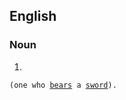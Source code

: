 ==English==

===Noun===
{{en-noun}}

# {{alternative spelling of|swordbearer}}
 (one who [[bears]] a [[sword]]).